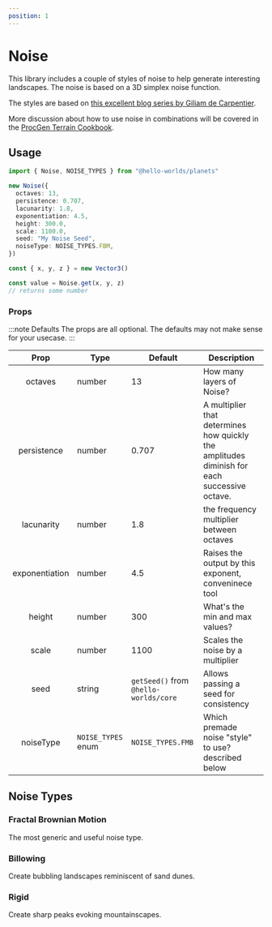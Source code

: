 ```yaml
---
position: 1
---
```


# Noise

This library includes a couple of styles of noise to help generate interesting landscapes. The noise is based on a 3D simplex noise function.

The styles are based on [this excellent blog series by Giliam de Carpentier](https://www.decarpentier.nl/scape-procedural-basics).

More discussion about how to use noise in combinations will be covered in the [ProcGen Terrain Cookbook](/docs/category/procgen-terrain-cookbook).

## Usage

```typescript
import { Noise, NOISE_TYPES } from "@hello-worlds/planets"

new Noise({
  octaves: 13,
  persistence: 0.707,
  lacunarity: 1.8,
  exponentiation: 4.5,
  height: 300.0,
  scale: 1100.0,
  seed: "My Noise Seed",
  noiseType: NOISE_TYPES.FBM,
})

const { x, y, z } = new Vector3()

const value = Noise.get(x, y, z)
// returns some number
```

### Props

:::note Defaults
The props are all optional. The defaults may not make sense for your usecase.
:::

|      Prop      | Type               | Default                               | Description                                                                                  |
| :------------: | ------------------ | ------------------------------------- | -------------------------------------------------------------------------------------------- |
|    octaves     | number             | 13                                    | How many layers of Noise?                                                                    |
|  persistence   | number             | 0.707                                 | A multiplier that determines how quickly the amplitudes diminish for each successive octave. |
|   lacunarity   | number             | 1.8                                   | the frequency multiplier between octaves                                                     |
| exponentiation | number             | 4.5                                   | Raises the output by this exponent, conveninece tool                                         |
|     height     | number             | 300                                   | What's the min and max values?                                                               |
|     scale      | number             | 1100                                  | Scales the noise by a multiplier                                                             |
|      seed      | string             | `getSeed()` from `@hello-worlds/core` | Allows passing a seed for consistency                                                        |
|   noiseType    | `NOISE_TYPES` enum | `NOISE_TYPES.FMB`                     | Which premade noise "style" to use? described below                                          |

## Noise Types

### Fractal Brownian Motion

The most generic and useful noise type.

### Billowing

Create bubbling landscapes reminiscent of sand dunes.

### Rigid

Create sharp peaks evoking mountainscapes.
